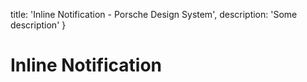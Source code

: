 
  title: 'Inline Notification - Porsche Design System',
  description: 'Some description'
}

# Inline Notification <ComponentStatus tagName="p-inline-notification"></ComponentStatus>

<TableOfContents headings={[]} />

<Configurator tagName="p-inline-notification" story={inlineNotificationStory} />

